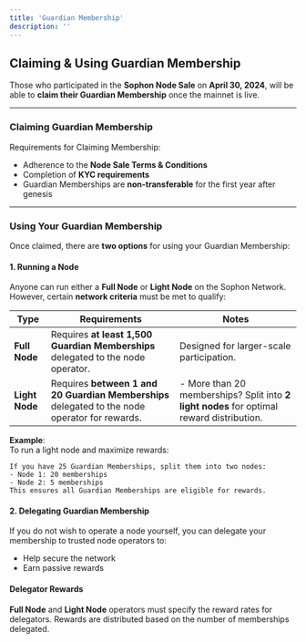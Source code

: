 ```yaml
---
title: 'Guardian Membership'
description: ''
---
```


## Claiming & Using Guardian Membership

Those who participated in the **Sophon Node Sale** on **April 30, 2024**, will be able to **claim their Guardian Membership** once the mainnet is live.

---

### Claiming Guardian Membership

Requirements for Claiming Membership:

- Adherence to the **Node Sale Terms & Conditions**
- Completion of **KYC requirements**
- Guardian Memberships are **non-transferable** for the first year after genesis

---

### Using Your Guardian Membership

Once claimed, there are **two options** for using your Guardian Membership:

#### 1. Running a Node  

Anyone can run either a **Full Node** or **Light Node** on the Sophon Network. However, certain **network criteria** must be met to qualify:  

| Type            | Requirements                                                                                         | Notes                                                                                             |
|-----------------|------------------------------------------------------------------------------------------------------|---------------------------------------------------------------------------------------------------|
| **Full Node**   | Requires **at least 1,500 Guardian Memberships** delegated to the node operator.                     | Designed for larger-scale participation.                                                          |
| **Light Node**  | Requires **between 1 and 20 Guardian Memberships** delegated to the node operator for rewards.       | - More than 20 memberships? Split into **2 light nodes** for optimal reward distribution.       |

**Example**:  
To run a light node and maximize rewards:

```plaintext
If you have 25 Guardian Memberships, split them into two nodes:  
- Node 1: 20 memberships  
- Node 2: 5 memberships  
This ensures all Guardian Memberships are eligible for rewards.
```

#### 2. Delegating Guardian Membership

If you do not wish to operate a node yourself, you can delegate your membership to trusted node operators to:

- Help secure the network
- Earn passive rewards

#### Delegator Rewards

<Warning>**Full Node** and **Light Node** operators must specify the reward rates for delegators. Rewards are distributed based on the number of memberships delegated.</Warning>
